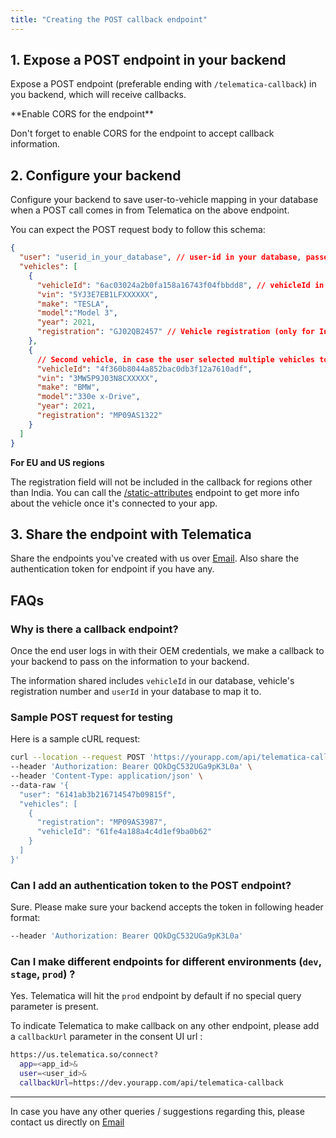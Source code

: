 ```yaml
---
title: "Creating the POST callback endpoint"
---
```


## 1. Expose a POST endpoint in your backend

Expose a POST endpoint (preferable ending with `/telematica-callback`) in you
backend, which will receive callbacks.

<Warning>
**Enable CORS for the endpoint**

Don't forget to enable CORS for the endpoint to accept callback information.

</Warning>

## 2. Configure your backend

Configure your backend to save user-to-vehicle mapping in your database when a
POST call comes in from Telematica on the above endpoint.

You can expect the POST request body to follow this schema:

```json
{
  "user": "userid_in_your_database", // user-id in your database, passed as query-param in first step
  "vehicles": [
    {
      "vehicleId": "6ac03024a2b0fa158a16743f04fbbdd8", // vehicleId in Telematica's database
      "vin": "5YJ3E7EB1LFXXXXXX",
      "make": "TESLA", 
      "model":"Model 3",
      "year": 2021,
      "registration": "GJ02QB2457" // Vehicle registration (only for Indian vehicles)
    },
    {
      // Second vehicle, in case the user selected multiple vehicles to be paired
      "vehicleId": "4f360b8044a852bac0db3f12a7610adf",
      "vin": "3MW5P9J03N8CXXXXX",
      "make": "BMW",
      "model":"330e x-Drive",
      "year": 2021,
      "registration": "MP09AS1322"
    }
  ]
}
```

<Info>

**For EU and US regions**

The registration field will not be included in the callback for regions other
than India. You can call the
[/static-attributes](https://telematica.readme.io/reference/vehicledatacontroller_getstaticattributes) endpoint to get more info
about the vehicle once it's connected to your app.

</Info>

## 3. Share the endpoint with Telematica

Share the endpoints you've created with us over
[Email](mailto:aditya@telematica.so).
Also share the authentication token for endpoint if you have any.

## FAQs

### Why is there a callback endpoint?

Once the end user logs in with their OEM credentials, we make a callback to your
backend to pass on the information to your backend.

The information shared includes `vehicleId` in our database, vehicle's
registration number and `userId` in your database to map it to.

### Sample POST request for testing

Here is a sample cURL request:

```bash
curl --location --request POST 'https://yourapp.com/api/telematica-callback' \
--header 'Authorization: Bearer QOkDgC532UGa9pK3L0a' \
--header 'Content-Type: application/json' \
--data-raw '{
  "user": "6141ab3b216714547b09815f",
  "vehicles": [
    {
      "registration": "MP09AS3987",
      "vehicleId": "61fe4a188a4c4d1ef9ba0b62"
    }
  ]
}'
```

### Can I add an authentication token to the POST endpoint?

Sure. Please make sure your backend accepts the token in following header
format:

```bash
--header 'Authorization: Bearer QOkDgC532UGa9pK3L0a'
```

### Can I make different endpoints for different environments (`dev`, `stage`, `prod`) ?

Yes. Telematica will hit the `prod` endpoint by default if no special query
parameter is present.

To indicate Telematica to make callback on any other endpoint, please add a
`callbackUrl` parameter in the consent UI url :

```bash
https://us.telematica.so/connect?
  app=<app_id>&
  user=<user_id>&
  callbackUrl=https://dev.yourapp.com/api/telematica-callback
```
---
In case you have any other queries / suggestions regarding this, please contact
us directly on [Email](mailto:aditya@telematica.so)

